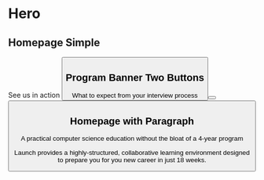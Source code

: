 
<Meta title="Banners" />

# Hero

## Homepage Simple

<Canvas>
  <Story name="Title and One Button">
    <SimpleBanner backgroundImageUrl="https://placekitten.com/1024/350">
      <BannerTitle>See us in action</BannerTitle>
      <Button placement="photo" text="Watch Video" to="#" secondary iconName="eye" />
    </SimpleBanner>
  </Story>
</Canvas>

## Program Banner Two Buttons

<Canvas>
  <Story name="Title and Two Buttons">
    <div className="banner-two-buttons">
      <BannerContent>
        <div className="banner-two-buttons__title">What to expect from your interview process</div>
        <div className="banner-two-buttons__container">
          <div className="banner-two-buttons__button">
            <Button to="#" text="Schedule an Info Call" iconname="phone" className="hero__button pr-3" secondary size="lg" />
          </div>
          <div className="banner-two-buttons__button">
            <Button to="#" text="Button" iconName="eye" className="hero__button" size="lg" />
          </div>
        </div>
      </BannerContent>
    </div>
  </Story>
</Canvas>

## Homepage with Paragraph

<Canvas>
  <Story name="Title and Paragraph">
    <SimpleBanner type="prose" backgroundImageUrl="https://placekitten.com/1024/350">
      <BannerTitle>A practical computer science education without the bloat of a 4-year program</BannerTitle>
      <BannerContent>
        <p>Launch provides a highly-structured, collaborative learning environment designed to prepare you for you new career in just 18 weeks.</p>
      </BannerContent>
    </SimpleBanner>
  </Story>
</Canvas>
